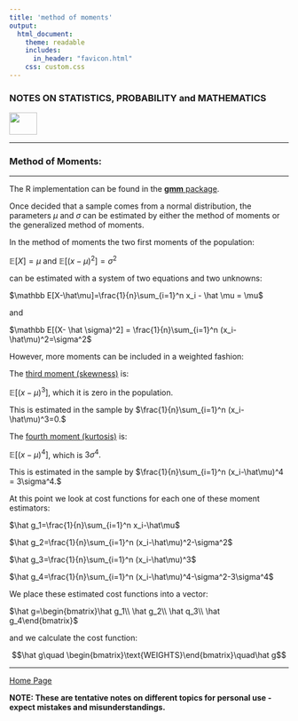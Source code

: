 ```yaml
---
title: 'method of moments'
output: 
  html_document:
    theme: readable
    includes:
      in_header: "favicon.html" 
    css: custom.css
---
```



### **NOTES ON STATISTICS, PROBABILITY and MATHEMATICS**

<a href="http://rinterested.github.io/statistics/index.html">
<img HEIGHT="40" WIDTH="50" src="logo.PNG"></a>

---

### Method of Moments:

---


The R implementation can be found in the [**gmm** package](https://cran.r-project.org/web/packages/gmm/vignettes/gmm_with_R.pdf).

Once decided that a sample comes from a normal distribution, the parameters $\mu$ and $\sigma$ can be estimated by either the method of moments or the generalized method of moments.

In the method of moments the two first moments of the population:

$\mathbb E[X]=\mu$ and $\mathbb E[(x-\mu)^2]= \sigma^2$ 

can be estimated with a system of two equations and two unknowns:

$\mathbb E[X-\hat\mu]=\frac{1}{n}\sum_{i=1}^n x_i - \hat \mu = \mu$

and

$\mathbb E[(X- \hat  \sigma)^2] = \frac{1}{n}\sum_{i=1}^n (x_i-\hat\mu)^2=\sigma^2$

However, more moments can be included in a weighted fashion:

The [third moment (skewness)](https://en.wikipedia.org/wiki/Skewness) is:

$\mathbb E[(x-\mu)^3]$, which it is zero in the population.

This is estimated in the sample by $\frac{1}{n}\sum_{i=1}^n (x_i-\hat\mu)^3=0.$

The [fourth moment (kurtosis)](https://en.wikipedia.org/wiki/Kurtosis) is:

$\mathbb E[(x-\mu)^4]$, which is $3\sigma^4.$

This is estimated in the sample by $\frac{1}{n}\sum_{i=1}^n (x_i-\hat\mu)^4 = 3\sigma^4.$


At this point we look at cost functions for each one of these moment estimators:

$\hat g_1=\frac{1}{n}\sum_{i=1}^n x_i-\hat\mu$

$\hat g_2=\frac{1}{n}\sum_{i=1}^n (x_i-\hat\mu)^2-\sigma^2$

$\hat g_3=\frac{1}{n}\sum_{i=1}^n (x_i-\hat\mu)^3$

$\hat g_4=\frac{1}{n}\sum_{i=1}^n (x_i-\hat\mu)^4-\sigma^2-3\sigma^4$

We place these estimated cost functions into a vector:

$\hat g=\begin{bmatrix}\hat g_1\\ \hat g_2\\ \hat q_3\\ \hat g_4\end{bmatrix}$

and we calculate the cost function:

$$\hat g\quad \begin{bmatrix}\text{WEIGHTS}\end{bmatrix}\quad\hat g$$

---
<a href="http://rinterested.github.io/statistics/index.html">Home Page</a>

**NOTE: These are tentative notes on different topics for personal use - expect mistakes and misunderstandings.**
